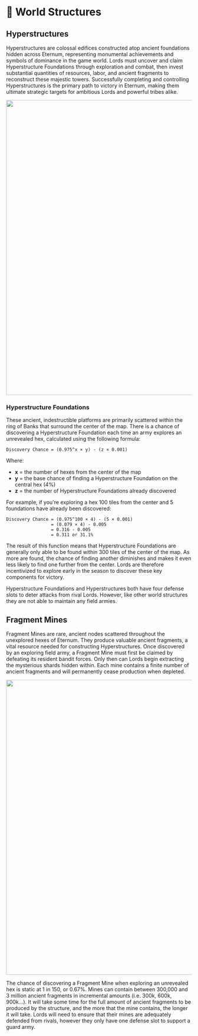 # 💠 World Structures

## Hyperstructures

Hyperstructures are colossal edifices constructed atop ancient foundations hidden across Eternum, representing
monumental achievements and symbols of dominance in the game world. Lords must uncover and claim Hyperstructure
Foundations through exploration and combat, then invest substantial quantities of resources, labor, and ancient
fragments to reconstruct these majestic towers. Successfully completing and controlling Hyperstructures is the primary
path to victory in Eternum, making them ultimate strategic targets for ambitious Lords and powerful tribes alike.

<img src="/images/buildings/construction/hyperstructure.png" width="800" />

### Hyperstructure Foundations

These ancient, indestructible platforms are primarily scattered within the ring of Banks that surround the center of the
map. There is a chance of discovering a Hyperstructure Foundation each time an army explores an unrevealed hex,
calculated using the following formula:

```
Discovery Chance = (0.975^x × y) - (z × 0.001)
```

Where:

- **x** = the number of hexes from the center of the map
- **y** = the base chance of finding a Hyperstructure Foundation on the central hex (4%)
- **z** = the number of Hyperstructure Foundations already discovered

For example, if you're exploring a hex 100 tiles from the center and 5 foundations have already been discovered:

```
Discovery Chance = (0.975^100 × 4) - (5 × 0.001)
                 = (0.079 × 4) - 0.005
                 = 0.316 - 0.005
                 = 0.311 or 31.1%
```

The result of this function means that Hyperstructure Foundations are generally only able to be found within 300 tiles
of the center of the map. As more are found, the chance of finding another diminishes and makes it even less likely to
find one further from the center. Lords are therefore incentivized to explore early in the season to discover these key
components for victory.

Hyperstructure Foundations and Hyperstructures both have four defense slots to deter attacks from rival Lords. However,
like other world structures they are not able to maintain any field armies.

## Fragment Mines

Fragment Mines are rare, ancient nodes scattered throughout the unexplored hexes of Eternum. They produce valuable
ancient fragments, a vital resource needed for constructing Hyperstructures. Once discovered by an exploring field army,
a Fragment Mine must first be claimed by defeating its resident bandit forces. Only then can Lords begin extracting the
mysterious shards hidden within. Each mine contains a finite number of ancient fragments and will permanently cease
production when depleted.

<img src="/images/buildings/construction/fragment-mine.png" width="800" />

The chance of discovering a Fragment Mine when exploring an unrevealed hex is static at 1 in 150, or 0.67%. Mines can
contain between 300,000 and 3 million ancient fragments in incremental amounts (i.e. 300k, 600k, 900k…). It will take
some time for the full amount of ancient fragments to be produced by the structure, and the more that the mine contains,
the longer it will take. Lords will need to ensure that their mines are adequately defended from rivals, however they
only have one defense slot to support a guard army.
